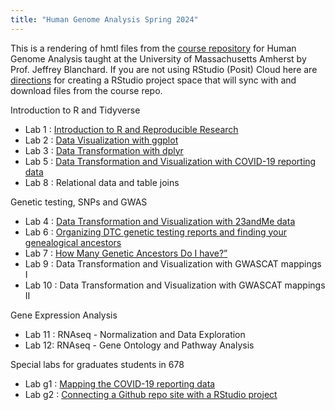 ```yaml
---
title: "Human Genome Analysis Spring 2024"
---
```


This is a rendering of hmtl files from the [course repository](https://github.com/jeffreyblanchard/HumGen2024R) for Human Genome Analysis taught at the University of Massachusetts Amherst by Prof. Jeffrey Blanchard.  If you are not using RStudio (Posit) Cloud here are [directions](HumGen_github.html) for creating a RStudio project space that will sync with and download files from the course repo.

Introduction to R and Tidyverse

* Lab 1 : [Introduction to R and Reproducible Research](HumGen_Lab1_intro.html)
* Lab 2 : [Data Visualization with ggplot](HumGen_Lab2_ggplot.html)
* Lab 3 : [Data Transformation with dplyr](HumGen_Lab3_trans.html)
* Lab 5 : [Data Transformation and Visualization with COVID-19 reporting data](HumGen_Lab5_covid.html)
* Lab 8 : Relational data and table joins

Genetic testing, SNPs and GWAS

* Lab 4 : [Data Transformation and Visualization with 23andMe data](HumGen_Lab4_23andMe.html)
* Lab 6 : [Organizing DTC genetic testing reports and finding your genealogical ancestors](HumGen_Lab6_genealogical_ancestors.html)
* Lab 7 : [How Many Genetic Ancestors Do I have?"](HumGen_Lab7_genetic_ancestors.html)
* Lab 9 : Data Transformation and Visualization with GWASCAT mappings I
* Lab 10 : Data Transformation and Visualization with GWASCAT mappings II

Gene Expression Analysis

* Lab 11 : RNAseq - Normalization and Data Exploration
* Lab 12: RNAseq - Gene Ontology and Pathway Analysis

Special labs for graduates students in 678

* Lab g1 : [Mapping the COVID-19 reporting data](HumGen_Labg1_covid_map.html)
* Lab g2 : [Connecting a Github repo site with a RStudio project](HumGen_Labg2_github.html)
